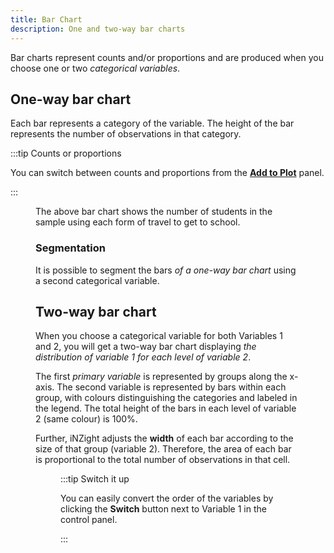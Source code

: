```yaml
---
title: Bar Chart
description: One and two-way bar charts
---
```


Bar charts represent counts and/or proportions and are produced when you choose one or two _categorical variables_.

## One-way bar chart

Each bar represents a category of the variable. The height of the bar represents the number of observations in that category.

:::tip Counts or proportions

You can switch between counts and proportions from the [**Add to Plot**](/) panel.

:::


<Figure src={bar} caption="A bar chart" width={400} />

The above bar chart shows the number of students in the sample using each form of travel to get to school.

### Segmentation

It is possible to segment the bars _of a one-way bar chart_ using a second categorical variable.

## Two-way bar chart

When you choose a categorical variable for both Variables 1 and 2, you will get a two-way bar chart displaying _the distribution of variable 1 for each level of variable 2_.

The first _primary variable_ is represented by groups along the x-axis. The second variable is represented by bars within each group, with colours distinguishing the categories and labeled in the legend. The total height of the bars in each level of variable 2 (same colour) is 100%.

Further, iNZight adjusts the **width** of each bar according to the size of that group (variable 2). Therefore, the area of each bar is proportional to the total number of observations in that cell.


<Figure src={bar2} caption="A two-way bar chart" width={400} />

:::tip Switch it up

You can easily convert the order of the variables by clicking the **Switch** button next to Variable 1 in the control panel.

:::

